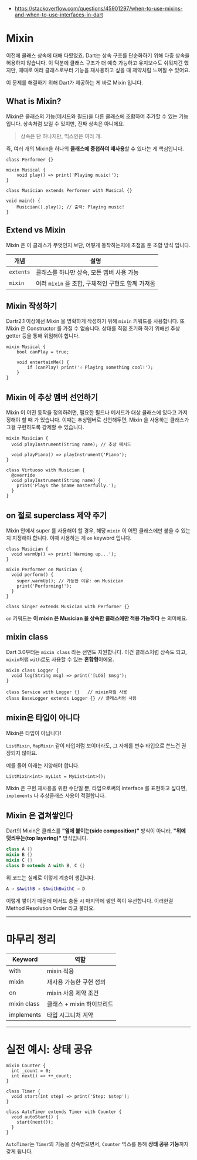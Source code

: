 * https://stackoverflow.com/questions/45901297/when-to-use-mixins-and-when-to-use-interfaces-in-dart

# Mixin
이전에 클래스 상속에 대해 다뤘었죠. Dart는 상속 구조를 단순화하기 위해 다중 상속을 허용하지 않습니다. 이 덕분에 클래스 구조가 더 예측 가능하고 유지보수도 쉬워지긴 했지만, 때때로 여러 클래스로부터 기능을 재사용하고 싶을 때 제약처럼 느껴질 수 있어요.

이 문제를 해결하기 위해 Dart가 제공하는 게 바로 Mixin 입니다.

## What is Mixin?

Mixin은 클래스의 기능(메서드와 필드)을 다른 클래스에 조합하여 추가할 수 있는 기능입니다. 상속처럼 보일 수 있지만, 진짜 상속은 아니에요.

> 상속은 단 하나지만, 믹스인은 여러 개.

즉, 여러 개의 Mixin을 하나의 **클래스에 중첩하여 재사용**할 수 있다는 게 핵심입니다.

```dart:mixin
class Performer {}

mixin Musical {
    void play() => print('Playing music!');
}

class Musician extends Performer with Musical {}

void main() {
    Musician().play(); // 출력: Playing music!
}
```

## Extend vs Mixin

Mixin 은 이 클래스가 무엇인지 보단, 어떻게 동작하는지에 초점을 둔 조합 방식 입니다.

| 개념 | 설명 |
|---|---|
| `extents` | 클래스를 하나만 상속, 모든 멤버 사용 가능 |
| `mixin` | 여러 `mixin` 을 조합, 구체적인 구현도 함께 가져옴 |


## Mixin 작성하기

Dartr2.1 이상에선 Mixin 을 명확하게 작성하기 위해 `mixin` 키워드를 사용합니다. 또 Mixin 은 Constructor 를 가질 수 없습니다. 상태를 직접 초기화 하기 위해선 추상 getter 등을 통해 위임해야 합니다.

```dart:mixin
mixin Musical {
    bool canPlay = true;

    void entertainMe() {
        if (canPlay) print('🎶 Playing something cool!');
    }
}
```

## Mixin 에 추상 멤버 선언하기

Mixin 이 어떤 동작을 정의하려면, 필요한 필드나 메서드가 대상 클래스에 있다고 가저정해야 할 때 가 있습니다. 이때는 추상멤버로 선언해두면, Mixin 을 사용하는 클래스가 그걸 구현하도록 강제할 수 있습니다.

```dart:mixin에-추상-멤버-선언하기
mixin Musician {
  void playInstrument(String name); // 추상 메서드

  void playPiano() => playInstrument('Piano');
}

class Virtuoso with Musician {
  @override
  void playInstrument(String name) {
    print('Plays the $name masterfully.');
  }
}
```

## on 절로 superclass 제약 주기

Mixin 안에서 super 를 사용해야 할 경우, 해당 `mixin` 이 어떤 클래스에만 붙을 수 있는지 지정해야 합니다. 이때 사용하는 게 `on` keyword 입니다.

```dart:mixin-on-절로-superclass-제약-주기
class Musician {
  void warmUp() => print('Warming up...');
}

mixin Performer on Musician {
  void perform() {
    super.warmUp(); // 가능한 이유: on Musician
    print('Performing!');
  }
}

class Singer extends Musician with Performer {}
```

`on` 키워드는 **이 mixin 은 Musician 을 상속한 클래스에만 적용 가능하다** 는 의미에요.

## mixin class

Dart 3.0부터는 `mixin class` 라는 선언도 지원합니다. 이건 클래스처럼 상속도 되고, `mixin`처럼 `with`로도 사용할 수 있는 **혼합형**이에요.

```dart:mixin-class
mixin class Logger {
  void log(String msg) => print('[LOG] $msg');
}

class Service with Logger {}   // mixin처럼 사용
class BaseLogger extends Logger {} // 클래스처럼 사용
```

## mixin은 타입이 아니다

Mixin은 타입이 아닙니다!

`ListMixin`, `MapMixin` 같이 타입처럼 보이더라도, 그 자체를 변수 타입으로 쓴느건 권장되지 않아요.

예를 들어 아래는 지양해야 합니다.

```dart:잘못된-사용
ListMixin<int> myList = MyList<int>();
```

Mixin 은 구현 재사용을 위한 수단일 뿐, 타입으로써의 interface 를 표현하고 싶다면, `implements` 나 추상클래스 사용이 적절합니다.

## Mixin 은 겹쳐쌓인다

Dart의 Mixin은 클래스를 **"옆에 붙이는(side composition)"** 방식이 아니라, **"위에 덧씌우는(top layering)"** 방식입니다.

```dart
class A {}
mixin B {}
mixin C {}
class D extends A with B, C {}
```

위 코드는 실제로 이렇게 계층이 생깁니다.

```bash
A → $AwithB → $AwithBwithC → D
```

이렇게 쌓이기 때문에 메서드 충돌 시 마지막에 쌓인 쪽이 우선합니다. 이러한걸 Method Resolution Order 라고 불러요.

***

# 마무리 정리

| Keyword | 역할 |
|---|---|
| with | mixin 적용 |
| mixin | 재사용 가능한 구현 정의 |
| on | mixin 사용 제약 조건 |
| mixin class | 클래스 + mixin 하이브리드 |
| implements | 타입 시그니처 계약 |


***

# 실전 예시: 상태 공유
```dart:상태-공유
mixin Counter {
  int _count = 0;
  int next() => ++_count;
}

class Timer {
  void start(int step) => print('Step: $step');
}

class AutoTimer extends Timer with Counter {
  void autoStart() {
    start(next());
  }
}
```

`AutoTimer`는 `Timer`의 기능을 상속받으면서, `Counter` 믹스를 통해 **상태 공유 기능**까지 갖게 됩니다.


